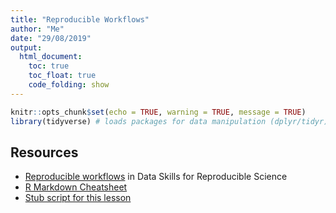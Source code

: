 ```yaml
---
title: "Reproducible Workflows"
author: "Me"
date: "29/08/2019"
output: 
  html_document:
    toc: true
    toc_float: true
    code_folding: show
---
```


```r
knitr::opts_chunk$set(echo = TRUE, warning = TRUE, message = TRUE)
library(tidyverse) # loads packages for data manipulation (dplyr/tidyr)
```

## Resources

* [Reproducible workflows](https://psyteachr.github.io/msc-data-skills/repro.html) in Data Skills for Reproducible Science
* [R Markdown Cheatsheet](https://github.com/rstudio/cheatsheets/raw/master/rmarkdown-2.0.pdf)
* [Stub script for this lesson](stubs/6_repro.Rmd)